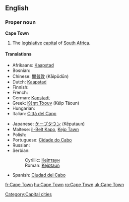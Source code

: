 {{wikipedia}}
==English==

===Proper noun===
'''Cape Town'''
# The [[legislative]] [[capital]] of [[South Africa]].

====Translations====
{{top}}
* Afrikaans: [[Kaapstad]]
* Bosnian: {{t-|bs|Kejptaun|m}}
* Chinese: [[開普敦]] (Kāipǔdūn)
* Dutch: [[Kaapstad]] {{n}}
* Finnish: {{t-|fi|Kapkaupunki}}
* French: {{t+|fr|Le Cap|m}}
* German: [[Kapstadt]]
* Greek: [[Κέηπ Τάουν]] (Kéip Táoun) {{n}}
* Hungarian: {{t+|hu|Fokváros}}
* Italian: [[Città del Capo]] {{f}}
{{mid}}
* Japanese: [[ケープタウン]] (Kēputaun)
* Maltese: [[il-Belt Kapo]], [[Kejp Tawn]]
* Polish: {{t+|pl|Kapsztad|m}}
* Portuguese: [[Cidade do Cabo]]
* Russian: {{t|ru|Кейптаун|m|tr=Kéjptaun|sc=Cyrl}}
* Serbian:
*: Cyrillic: [[Кејптаун#Serbian|Кејптаун]] {{m}}
*: Roman: [[Kejptaun#Serbian|Kejptaun]] {{m}}
* Spanish: [[Ciudad del Cabo]]
{{bottom}}

[[Category:Capital cities]]

[[fr:Cape Town]]
[[hu:Cape Town]]
[[ro:Cape Town]]
[[uk:Cape Town]]